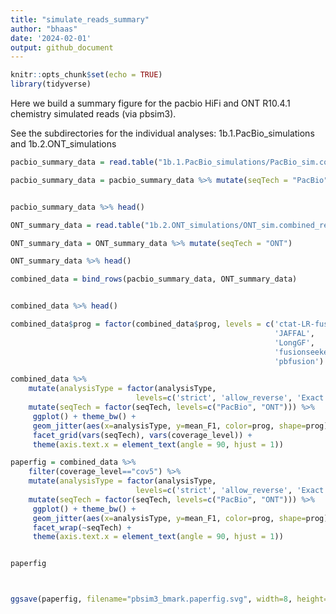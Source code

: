 ```yaml
---
title: "simulate_reads_summary"
author: "bhaas"
date: '2024-02-01'
output: github_document
---
```


```r
knitr::opts_chunk$set(echo = TRUE)
library(tidyverse)
```


Here we build a summary figure for the pacbio HiFi and ONT R10.4.1 chemistry simulated reads (via pbsim3).

See the subdirectories for the individual analyses:
    1b.1.PacBio_simulations 
       and
    1b.2.ONT_simulations


```r

pacbio_summary_data = read.table("1b.1.PacBio_simulations/PacBio_sim.combined_results.tsv", header=T, sep="\t")

pacbio_summary_data = pacbio_summary_data %>% mutate(seqTech = "PacBio")


pacbio_summary_data %>% head()
```



```r

ONT_summary_data = read.table("1b.2.ONT_simulations/ONT_sim.combined_results.tsv", header=T, sep="\t")

ONT_summary_data = ONT_summary_data %>% mutate(seqTech = "ONT")

ONT_summary_data %>% head()

```


```r

combined_data = bind_rows(pacbio_summary_data, ONT_summary_data)


combined_data %>% head()
```


```r

combined_data$prog = factor(combined_data$prog, levels = c('ctat-LR-fusion',
                                                           'JAFFAL',
                                                           'LongGF',
                                                           'fusionseeker',
                                                           'pbfusion') )


```




```r


combined_data %>%
    mutate(analysisType = factor(analysisType, 
                            levels=c('strict', 'allow_reverse', 'Exact Brkpt', 'Fuzzy Brkpt') )) %>%
    mutate(seqTech = factor(seqTech, levels=c("PacBio", "ONT"))) %>%
     ggplot() + theme_bw() +
     geom_jitter(aes(x=analysisType, y=mean_F1, color=prog, shape=prog), width=0.2, height=0, size=rel(3)) +
     facet_grid(vars(seqTech), vars(coverage_level)) +
     theme(axis.text.x = element_text(angle = 90, hjust = 1)) 


```





```r

paperfig = combined_data %>%
    filter(coverage_level=="cov5") %>%
    mutate(analysisType = factor(analysisType, 
                            levels=c('strict', 'allow_reverse', 'Exact Brkpt', 'Fuzzy Brkpt') )) %>%
    mutate(seqTech = factor(seqTech, levels=c("PacBio", "ONT"))) %>%
     ggplot() + theme_bw() +
     geom_jitter(aes(x=analysisType, y=mean_F1, color=prog, shape=prog), width=0.2, height=0, size=rel(3)) +
     facet_wrap(~seqTech) +
     theme(axis.text.x = element_text(angle = 90, hjust = 1)) 


paperfig




```

```r

ggsave(paperfig, filename="pbsim3_bmark.paperfig.svg", width=8, height=5)


```



